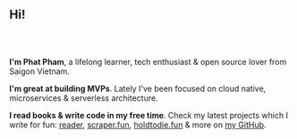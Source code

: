 <h2 style="margin-bottom: 4rem;">Hi!</h2>

**I'm Phat Pham**, a lifelong learner, tech enthusiast & open source lover from Saigon Vietnam.

**I'm great at building MVPs**. Lately I've been focused on cloud native, microservices & serverless architecture.

**I read books & write code in my free time**. Check my latest projects which I write for fun: [reader](https://github.com/gorillab/reader), [scraper.fun](https://github.com/phatpham9/scraper.fun), [holdtodie.fun](https://github.com/phatpham9/holdtodie.fun) & more on [my GitHub](https://github.com/phatpham9).
